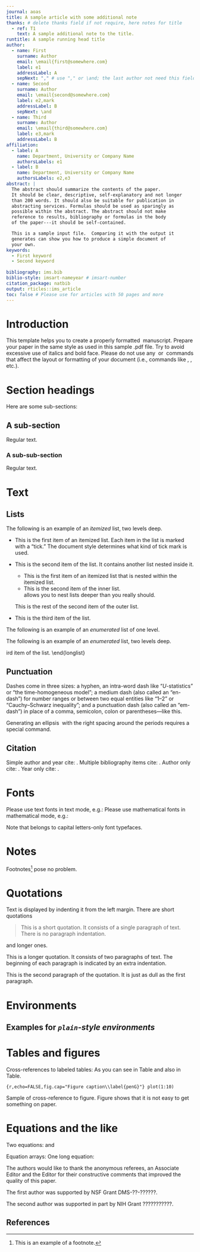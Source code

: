 ```yaml
---
journal: aoas 
title: A sample article with some additional note
thanks: # delete thanks field if not require, here notes for title
  - ref: T1 
    text: A sample additional note to the title.
runtitle: A sample running head title
author:
  - name: First 
    surname: Author
    email: \email{first@somewhere.com}
    label: e1
    addressLabel: A
    sepNext: "," # use "," or \and; the last author not need this field
  - name: Second
    surname: Author
    email: \email{second@somewhere.com}
    label: e2,mark
    addressLabel: B
    sepNext: \and
  - name: Third
    surname: Author
    email: \email{third@somewhere.com}
    label: e3,mark
    addressLabel: B
affiliation:
  - label: A
    name: Department, University or Company Name
    authorsLabels: e1
  - label: B
    name: Department, University or Company Name
    authorsLabels: e2,e3
abstract: |
  The abstract should summarize the contents of the paper.
  It should be clear, descriptive, self-explanatory and not longer
  than 200 words. It should also be suitable for publication in
  abstracting services. Formulas should be used as sparingly as
  possible within the abstract. The abstract should not make
  reference to results, bibliography or formulas in the body
  of the paper---it should be self-contained.

  This is a sample input file.  Comparing it with the output it
  generates can show you how to produce a simple document of
  your own.
keywords: 
  - First keyword
  - Second keyword
  
bibliography: ims.bib
biblio-style: imsart-nameyear # imsart-number
citation_package: natbib
output: rticles::ims_article
toc: false # Please use for articles with 50 pages and more
---
```


# Introduction
This template helps you to create a properly formatted \LaTeXe\ manuscript.
<!-- %%%%%%%%%%%%%%%%%%%%%%%%%%%%%%%%%%%%%%%%%%%%%% -->
<!-- %% `\ ' is used here because TeX ignores    %% -->
<!-- %% spaces after text commands.              %% -->
<!-- %%%%%%%%%%%%%%%%%%%%%%%%%%%%%%%%%%%%%%%%%%%%%% -->
Prepare your paper in the same style as used in this sample .pdf file.
Try to avoid excessive use of italics and bold face.
Please do not use any \LaTeXe\ or \TeX\ commands that affect the layout
or formatting of your document (i.e., commands like \verb|\textheight|,
\verb|\textwidth|, etc.).

# Section headings

Here are some sub-sections:

## A sub-section

Regular text.

### A sub-sub-section

Regular text.

# Text

## Lists

The following is an example of an *itemized* list, two levels deep.
 
* This is the first item of an itemized list.  Each item
  in the list is marked with a "tick." The document
  style determines what kind of tick mark is used.
* This is the second item of the list.  It contains another
  list nested inside it.

  - This is the first item of an itemized list that
    is nested within the itemized list.
  - This is the second item of the inner list.  \LaTeX\
    allows you to nest lists deeper than you really should.

  This is the rest of the second item of the outer list.
- This is the third item of the list.

The following is an example of an *enumerated* list of one level.

\begin{longlist}
\item This is the first item of an enumerated list.
\item This is the second item of an enumerated list.
\end{longlist}

The following is an example of an *enumerated* list, two levels deep.
\begin{longlist}
\item[1.]
This is the first item of an enumerated list.  Each item
in the list is marked with a ``tick.''.  The document
style determines what kind of tick mark is used.
\item[2.]
This is the second item of the list.  It contains another
list nested inside of it.
\begin{longlist}
\item
This is the first item of an enumerated list that
is nested within.  
\item
This is the second item of the inner list.  \LaTeX\
allows you to nest lists deeper than you really should.
\end{longlist}
This is the rest of the second item of the outer list.
\item[3.]
This is the third item of the list.
\end{longlist}

## Punctuation

Dashes come in three sizes: a hyphen, an intra-word dash like "$U$-statistics" or "the time-homogeneous model";
a medium dash (also called an "en-dash") for number ranges or between two equal entities like "1--2" or "Cauchy--Schwarz inequality";
and a punctuation dash (also called an "em-dash") in place of a comma, semicolon,
colon or parentheses---like this.

Generating an ellipsis \ldots\ with the right spacing
around the periods requires a special command.

## Citation

Simple author and year cite: \cite{billingsley2013convergence}.
Multiple bibliography items cite: \cite{billingsley2013convergence,bourbaki1966general}.
Author only cite: \citeauthor{ethier1985markov}.
Year only cite: \citeyear{prokhorov1956convergence}.

# Fonts

Please use text fonts in text mode, e.g.:
\begin{itemize}
\item[]\textrm{Roman}
\item[]\textit{Italic}
\item[]\textbf{Bold}
\item[]\textsc{Small Caps}
\item[]\textsf{Sans serif}
\item[]\texttt{Typewriter}
\end{itemize}
Please use mathematical fonts in mathematical mode, e.g.:
\begin{itemize}
\item[] $\mathrm{ABCabc123}$
\item[] $\mathit{ABCabc123}$
\item[] $\mathbf{ABCabc123}$
\item[] $\boldsymbol{ABCabc123\alpha\beta\gamma}$
\item[] $\mathcal{ABC}$
\item[] $\mathbb{ABC}$
\item[] $\mathsf{ABCabc123}$
\item[] $\mathtt{ABCabc123}$
\item[] $\mathfrak{ABCabc123}$
\end{itemize}
Note that \verb|\mathcal, \mathbb| belongs to capital letters-only font typefaces.

# Notes

Footnotes[^1]
pose no problem.\footnote{Note that footnote number is after punctuation.}

[^1]: This is an example of a footnote.

# Quotations

Text is displayed by indenting it from the left margin. There are short quotations

> This is a short quotation.  It consists of a
> single paragraph of text.  There is no paragraph
> indentation.

and longer ones.

::: {.quotation latex=1}
This is a longer quotation.  It consists of two paragraphs
of text.  The beginning of each paragraph is indicated
by an extra indentation.

This is the second paragraph of the quotation.  It is just
as dull as the first paragraph.
:::

# Environments

## Examples for *`plain`-style environments*
\begin{axiom}\label{ax1}
This is the body of Axiom \ref{ax1}.
\end{axiom}

\begin{proof}
This is the body of the proof of the axiom above.
\end{proof}

\begin{claim}\label{cl1}
This is the body of Claim \ref{cl1}. Claim \ref{cl1} is numbered after
Axiom \ref{ax1} because we used \verb|[axiom]| in \verb|\newtheorem|.
\end{claim}

\begin{theorem}\label{th1}
This is the body of Theorem \ref{th1}. Theorem \ref{th1} numbering is
dependent on section because we used \verb|[section]| after \verb|\newtheorem|.
\end{theorem}

\begin{theorem}[Title of the theorem]\label{th2}
This is the body of Theorem \ref{th2}. Theorem \ref{th2} has additional title.
\end{theorem}

\begin{lemma}\label{le1}
This is the body of Lemma \ref{le1}. Lemma \ref{le1} is numbered after
Theorem \ref{th2} because we used \verb|[theorem]| in \verb|\newtheorem|.
\end{lemma}


\begin{proof}[Proof of Lemma \ref{le1}]
This is the body of the proof of Lemma \ref{le1}.
\end{proof}

\subsection{Examples for \emph{\texttt{remark}}-style environments}
\begin{definition}\label{de1}
This is the body of Definition \ref{de1}. Definition \ref{de1} is numbered after
Lemma \ref{le1} because we used \verb|[theorem]| in \verb|\newtheorem|.
\end{definition}

\begin{example}
This is the body of the example. Example is unnumbered because we used \verb|\newtheorem*|
instead of \verb|\newtheorem|.
\end{example}

\begin{fact}
This is the body of the fact. Fact is unnumbered because we used \verb|\newtheorem*|
instead of \verb|\newtheorem|.
\end{fact}

# Tables and figures
Cross-references to labeled tables: As you can see in Table\ref{sphericcase}
and also in Table\ref{parset}.

\begin{table*}
\caption{The spherical case ($I_1=0$, $I_2=0$)}
\label{sphericcase}
\begin{tabular}{@{}lrrrrc@{}}
\hline
Equil. \\
points & \multicolumn{1}{c}{$x$}
& \multicolumn{1}{c}{$y$} & \multicolumn{1}{c}{$z$}
& \multicolumn{1}{c}{$C$} & S \\
\hline
$L_1$    & $-$2.485252241 & 0.000000000  & 0.017100631  & 8.230711648  & U \\
$L_2$    & 0.000000000  & 0.000000000  & 3.068883732  & 0.000000000  & S \\
$L_3$    & 0.009869059  & 0.000000000  & 4.756386544  & $-$0.000057922 & U \\
$L_4$    & 0.210589855  & 0.000000000  & $-$0.007021459 & 9.440510897  & U \\
$L_5$    & 0.455926604  & 0.000000000  & $-$0.212446624 & 7.586126667  & U \\
$L_6$    & 0.667031314  & 0.000000000  & 0.529879957  & 3.497660052  & U \\
$L_7$    & 2.164386674  & 0.000000000  & $-$0.169308438 & 6.866562449  & U \\
$L_8$    & 0.560414471  & 0.421735658  & $-$0.093667445 & 9.241525367  & U \\
$L_9$    & 0.560414471  & $-$0.421735658 & $-$0.093667445 & 9.241525367  & U \\
$L_{10}$ & 1.472523232  & 1.393484549  & $-$0.083801333 & 6.733436505  & U \\
$L_{11}$ & 1.472523232  & $-$1.393484549 & $-$0.083801333 & 6.733436505  & U \\
\hline
\end{tabular}
\end{table*}

\begin{table}
\caption{Sample posterior estimates for each model}
\label{parset}
%
\begin{tabular}{@{}lcrcrrr@{}}
\hline
&& & &\multicolumn{3}{c}{Quantile} \\
\cline{5-7}
Model &Parameter &
\multicolumn{1}{c}{Mean} &
Std. dev.&
\multicolumn{1}{c}{2.5\%} &
\multicolumn{1}{c}{50\%}&
\multicolumn{1}{c@{}}{97.5\%} \\
\hline
{Model 0} & $\beta_0$ & $-$12.29 & 2.29 & $-$18.04 & $-$11.99 & $-$8.56 \\
          & $\beta_1$  & 0.10   & 0.07 & $-$0.05  & 0.10   & 0.26  \\
          & $\beta_2$   & 0.01   & 0.09 & $-$0.22  & 0.02   & 0.16  \\[6pt]
{Model 1} & $\beta_0$   & $-$4.58  & 3.04 & $-$11.00 & $-$4.44  & 1.06  \\
          & $\beta_1$   & 0.79   & 0.21 & 0.38   & 0.78   & 1.20  \\
          & $\beta_2$   & $-$0.28  & 0.10 & $-$0.48  & $-$0.28  & $-$0.07 \\[6pt]
{Model 2} & $\beta_0$   & $-$11.85 & 2.24 & $-$17.34 & $-$11.60 & $-$7.85 \\
          & $\beta_1$   & 0.73   & 0.21 & 0.32   & 0.73   & 1.16  \\
          & $\beta_2$   & $-$0.60  & 0.14 & $-$0.88  & $-$0.60  & $-$0.34 \\
          & $\beta_3$   & 0.22   & 0.17 & $-$0.10  & 0.22   & 0.55  \\
\hline
\end{tabular}
%
\end{table}


```{r,echo=FALSE,fig.cap="Figure caption\\label{penG}"}
plot(1:10)
```

Sample of cross-reference to figure.
Figure\ref{penG} shows that it is not easy to get something on paper.

# Equations and the like

Two equations:
\begin{equation}
    C_{s}  =  K_{M} \frac{\mu/\mu_{x}}{1-\mu/\mu_{x}} \label{ccs}
\end{equation}
and
\begin{equation}
    G = \frac{P_{\mathrm{opt}} - P_{\mathrm{ref}}}{P_{\mathrm{ref}}}  100(\%).
\end{equation}

Equation arrays:
\begin{eqnarray}
  \frac{dS}{dt} & = & - \sigma X + s_{F} F,\\
  \frac{dX}{dt} & = &   \mu    X,\\
  \frac{dP}{dt} & = &   \pi    X - k_{h} P,\\
  \frac{dV}{dt} & = &   F.
\end{eqnarray}
One long equation:
\begin{eqnarray}
 \mu_{\text{normal}} & = & \mu_{x} \frac{C_{s}}{K_{x}C_{x}+C_{s}}  \nonumber\\
                     & = & \mu_{\text{normal}} - Y_{x/s}\bigl(1-H(C_{s})\bigr)(m_{s}+\pi /Y_{p/s})\\
                     & = & \mu_{\text{normal}}/Y_{x/s}+ H(C_{s}) (m_{s}+ \pi /Y_{p/s}).\nonumber
\end{eqnarray}

<!-- %%%%%%%%%%%%%%%%%%%%%%%%%%%%%%%%%%%%%%%%%%%%%% -->
<!-- %% Example with single Appendix:            %% -->
<!-- %%%%%%%%%%%%%%%%%%%%%%%%%%%%%%%%%%%%%%%%%%%%%% -->

\begin{appendix}
# Title {.unnumbered #appn}
Appendices should be provided in \verb|{appendix}| environment,
before Acknowledgements.

If there is only one appendix,
then please refer to it in text as \ldots\ in the \hyperref[appn]{Appendix}.
\end{appendix}

<!-- %%%%%%%%%%%%%%%%%%%%%%%%%%%%%%%%%%%%%%%%%%%%%% -->
<!-- %% Example with multiple Appendixes:        %% -->
<!-- %%%%%%%%%%%%%%%%%%%%%%%%%%%%%%%%%%%%%%%%%%%%%% -->

\begin{appendix}
\section{Title of the first appendix}\label{appA}
If there are more than one appendix, then please refer to it
as \ldots\ in Appendix \ref{appA}, Appendix \ref{appB}, etc.

\section{Title of the second appendix}\label{appB}
\subsection{First subsection of Appendix \protect\ref{appB}}

Use the standard \LaTeX\ commands for headings in \verb|{appendix}|.
Headings and other objects will be numbered automatically.
\begin{equation}
\mathcal{P}=(j_{k,1},j_{k,2},\dots,j_{k,m(k)}). \label{path}
\end{equation}

Sample of cross-reference to the formula (\ref{path}) in Appendix \ref{appB}.
\end{appendix}

<!-- %%%%%%%%%%%%%%%%%%%%%%%%%%%%%%%%%%%%%%%%%%%%%% -->
<!-- %% Support information (funding), if any,   %% -->
<!-- %% should be provided in the                %% -->
<!-- %% Acknowledgements section.                %% -->
<!-- %%%%%%%%%%%%%%%%%%%%%%%%%%%%%%%%%%%%%%%%%%%%%% -->

\section*{Acknowledgements}
The authors would like to thank the anonymous referees, an Associate
Editor and the Editor for their constructive comments that improved the
quality of this paper.

The first author was supported by NSF Grant DMS-??-??????.

The second author was supported in part by NIH Grant ???????????.


<!-- %%%%%%%%%%%%%%%%%%%%%%%%%%%%%%%%%%%%%%%%%%%%%% -->
<!-- %% Supplementary Material, if any, should   %% -->
<!-- %% be provided in {supplement} environment  %% -->
<!-- %% with title and short description.        %% -->
<!-- %%%%%%%%%%%%%%%%%%%%%%%%%%%%%%%%%%%%%%%%%%%%%% -->

\begin{supplement}
\stitle{Title of Supplement A}
\sdescription{Short description of Supplement A.}
\end{supplement}
\begin{supplement}
\stitle{Title of Supplement B}
\sdescription{Short description of Supplement B.}
\end{supplement}

<!-- %%%%%%%%%%%%%%%%%%%%%%%%%%%%%%%%%%%%%%%%%%%%%%%%%%%%%%%%%%%%% -->
<!-- %%                  The Bibliography                       %% -->
<!-- %%                                                         %% -->
<!-- %%  imsart-nameyear.bst  will be used to                   %% -->
<!-- %%  create a .BBL file for submission.                     %% -->
<!-- %%                                                         %% -->
<!-- %%  Note that the displayed Bibliography will not          %% -->
<!-- %%  necessarily be rendered by Latex exactly as specified  %% -->
<!-- %%  in the online Instructions for Authors.                %% -->
<!-- %%                                                         %% -->
<!-- %%  MR numbers will be added by VTeX.                      %% -->
<!-- %%                                                         %% -->
<!-- %%  Use \cite{...} to cite references in text.             %% -->
<!-- %%                                                         %% -->
<!-- %%%%%%%%%%%%%%%%%%%%%%%%%%%%%%%%%%%%%%%%%%%%%%%%%%%%%%%%%%%%% -->

## References

